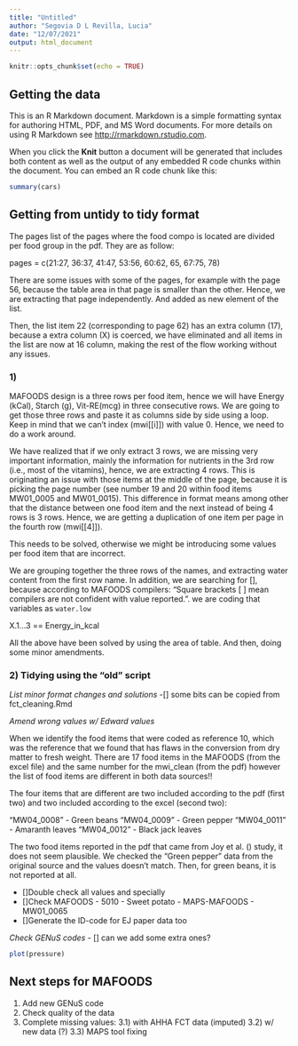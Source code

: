 ```yaml
---
title: "Untitled"
author: "Segovia D L Revilla, Lucia"
date: "12/07/2021"
output: html_document
---
```


```r
knitr::opts_chunk$set(echo = TRUE)
```

## Getting the data


This is an R Markdown document. Markdown is a simple formatting syntax for authoring HTML, PDF, and MS Word documents. For more details on using R Markdown see <http://rmarkdown.rstudio.com>.

When you click the **Knit** button a document will be generated that includes both content as well as the output of any embedded R code chunks within the document. You can embed an R code chunk like this:

```r
summary(cars)
```

## Getting from untidy to tidy format

The pages list of the pages where the food compo is located are divided per food group in the pdf. They are as follow:

pages = c(21:27,
         36:37, 
         41:47,
         53:56,
         60:62,
         65,
         67:75,
         78)
         
There are some issues with some of the pages, for example with the page 56, because the table area in that page is smaller than the other. Hence, we are extracting that page independently. And added as new element of the list. 

Then, the list item 22 (corresponding to page 62) has an extra column (17), because a extra column  (X) is coerced, we have eliminated and all items in the list are now at 16 column, making the rest of the flow working without any issues. 




### 1) 

MAFOODS design is a three rows per food item, hence we will have Energy (kCal), Starch (g), Vit-RE(mcg) in three consecutive rows. 
We are going to get those three rows and paste it as columns side by side using a loop. Keep in mind that we can't index (mwi[[i]]) with value 0. Hence, we need to do a work around. 

We have realized that if we only extract 3 rows, we are missing very important information, mainly the information for nutrients in the 3rd row (i.e., most of the vitamins), hence, we are extracting 4 rows. This is originating an issue with those items at the middle of the page, because it is picking the page number (see number 19 and 20 within food items MW01_0005 and MW01_0015). This difference in format means among other that the distance between one food item and the next instead of being 4 rows is 3 rows. Hence, we are getting a duplication of one item per page in the fourth row (mwi[[4]]). 

This needs to be solved, otherwise we might be introducing some values per food item that are incorrect. 

We are grouping together the three rows of the names, and extracting water content from the first row name. In addition, we are searching for [], because according to MAFOODS compilers: "Square brackets [ ] mean compilers are not confident
with value reported.". we are coding that variables as `water.low`

X.1...3 == Energy_in_kcal 

All the above have been solved by using the area of table. And then, doing some minor amendments. 


### 2) Tidying using the "old" script

*List minor format changes and solutions* 
 -[] some bits can be copied from fct_cleaning.Rmd

*Amend wrong values w/ Edward values* 

When we identify the food items that were coded as reference 10, which was the reference that we found that has flaws in the conversion from dry matter to fresh weight. There are 17 food items in the MAFOODS (from the excel file) and the same number for the mwi_clean (from the pdf) however the list of food items are different in both data sources!!

The four items that are different are two included according to the pdf (first two) and two included according to the excel (second two):

"MW04_0008" - Green beans 
"MW04_0009" - Green pepper
"MW04_0011" - Amaranth leaves
"MW04_0012" - Black jack leaves

The two food items reported in the pdf that came from Joy et al. () study, it does not seem plausible. We checked the "Green pepper" data from the original source and the values doesn't match. Then, for green beans, it is not reported at all. 



 - []Double check all values and specially 
 - []Check MAFOODS - 5010 - Sweet potato - MAPS-MAFOODS - MW01_0065
 - []Generate the ID-code for EJ paper data too

*Check GENuS codes* 
 - [] can we add some extra ones?



```r
plot(pressure)
```

## Next steps for MAFOODS

1) Add new GENuS code
2) Check quality of the data
3) Complete missing values:
  3.1) with AHHA FCT data (imputed)
  3.2) w/ new data (?)
  3.3) MAPS tool fixing
  
  
